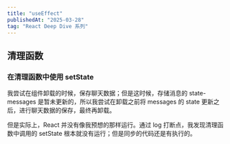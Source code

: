 ```yaml
---
title: "useEffect"
publishedAt: "2025-03-28"
tag: "React Deep Dive 系列"
---
```


## 清理函数

### 在清理函数中使用 setState

我尝试在组件卸载的时候，保存聊天数据；但是这时候，存储消息的 state-messages 是暂未更新的，所以我尝试在卸载之前将 messages 的 state 更新之后，进行聊天数据的保存，最终再卸载。

但是实际上，React 并没有像我预想的那样运行。通过 log 打断点，我发现清理函数中调用的 setState 根本就没有运行；但是同步的代码还是有执行的。
